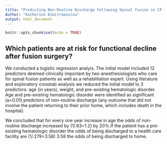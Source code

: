 ```yaml
---
title: "Predicting Non-Routine Discharge Following Spinal Fusion in CP Patients"
Author: "Katherine Dimitropoulou"
output: html_document
---
```


```r
knitr::opts_chunk$set(echo = TRUE)
```

## Which patients are at risk for functional decline after fusion surgery?


We conducted a logistic regression analyis. The initial model included 12 predictors deemed clinically important by two anesthesiologists who care for spinal fusion patients as well as a rehabilitation expert. Using literature and exploratory crosstab analysis we reduced the initial model to 3 predictors: age (in years), weight, and pre-existing hematologic disorder. Age and pre-existing hematologic disorder were identified as significant (a=0.01) predictors of non-routine discharge (any outcome that did not involve the patient returning to their prior home, which includes death in the hospital).

We concluded that for every one year increase in age the odds of non-routine discharge increased by (1/.83=1.2) by 20%.If the patient has a  pre-existing hematologic disorder the odds of being discharged to a health care facility are (1/.279=3.58) 3.58 the odds of being discharged to home.


